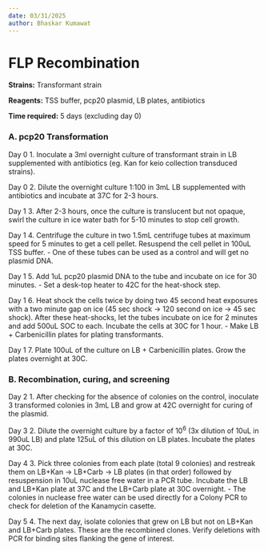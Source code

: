 ```yaml
---
date: 03/31/2025
author: Bhaskar Kumawat
---
```


# FLP Recombination {.unnumbered}

**Strains:** Transformant strain

**Reagents:** TSS buffer, pcp20 plasmid, LB plates, antibiotics

**Time required:**  5 days (excluding day 0)

### A. pcp20 Transformation

[Day 0]{.aside}
1. Inoculate a 3ml overnight culture of transformant strain in LB supplemented with antibiotics (eg. Kan for keio collection transduced strains). 

[Day 0]{.aside}
2. Dilute the overnight culture 1:100 in 3mL LB supplemented with antibiotics and incubate at 37C for 2-3 hours.

[Day 1]{.aside}
3. After 2-3 hours, once the culture is translucent but not opaque, swirl the culture in ice water bath for 5-10 minutes to stop cell growth.

[Day 1]{.aside}
4. Centrifuge the culture in two 1.5mL centrifuge tubes at maximum speed for 5 minutes to get a cell pellet. Resuspend the cell pellet in 100uL TSS buffer. 
    - One of these tubes can be used as a control and will get no plasmid DNA.

[Day 1]{.aside}
5. Add 1uL pcp20 plasmid DNA to the tube and incubate on ice for 30 minutes.
    - Set a desk-top heater to 42C for the heat-shock step.

[Day 1]{.aside}
6. Heat shock the cells twice by doing two 45 second heat exposures with a two minute gap on ice (45 sec shock $\rightarrow$ 120 second on ice $\rightarrow$ 45 sec shock). After these heat-shocks, let the tubes incubate on ice for 2 minutes and add 500uL SOC to each. Incubate the cells at 30C for 1 hour.
    - Make LB + Carbenicillin plates for plating transformants.

[Day 1]{.aside}
7. Plate 100uL of the culture on LB + Carbenicillin plates. Grow the plates overnight at 30C.

### B. Recombination, curing, and screening

[Day 2]{.aside}
1. After checking for the absence of colonies on the control, inoculate 3 transformed colonies in 3mL LB and grow at 42C overnight for curing of the plasmid.

[Day 3]{.aside}
2. Dilute the overnight culture by a factor of 10<sup>6</sup> (3x dilution of 10uL in 990uL LB) and plate 125uL of this dilution on LB plates. Incubate the plates at 30C. 

[Day 4]{.aside}
3. Pick three colonies from each plate (total 9 colonies) and restreak them on LB+Kan $\rightarrow$ LB+Carb $\rightarrow$ LB plates (in that order) followed by resuspension in 10uL nuclease free water in a PCR tube. Incubate the LB and LB+Kan plate at 37C and the LB+Carb plate at 30C overnight.
    - The colonies in nuclease free water can be used directly for a Colony PCR to check for deletion of the Kanamycin casette.

[Day 5]{.aside}
4. The next day, isolate colonies that grew on LB but not on LB+Kan and LB+Carb plates. These are the recombined clones. Verify deletions with PCR for binding sites flanking the gene of interest.

